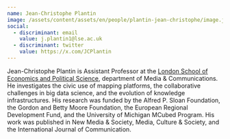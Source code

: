 ```yaml
---
name: Jean-Christophe Plantin
image: /assets/content/assets/en/people/plantin-jean-christophe/image.jpg
social:
  - discriminant: email
    value: j.plantin1@lse.ac.uk
  - discriminant: twitter
    value: https://x.com/JCPlantin
---
```

Jean-Christophe Plantin is Assistant Professor at the [London School of Economics and Political Science](http://www.lse.ac.uk/media@lse/WhosWho/AcademicStaff/JC-Plantin.aspx), department of Media &amp; Communications. He investigates the civic use of mapping platforms, the collaborative challenges in big data science, and the evolution of knowledge infrastructures. His research was funded by the Alfred P. Sloan Foundation, the Gordon and Betty Moore Foundation, the European Regional Development Fund, and the University of Michigan MCubed Program. His work was published in New Media &amp; Society, Media, Culture &amp; Society, and the International Journal of Communication.
